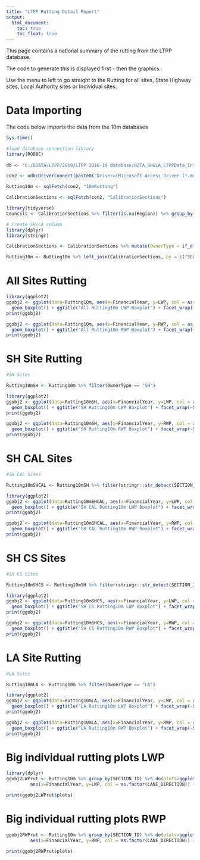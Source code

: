 ---
title: "LTPP Rutting Detail Report"
output:
  html_document:
    toc: true
    toc_float: true
---
This page contains a national summary of the rutting  from the LTPP database.  

The code to generate this is displayed first - then the graphics.  
  
Use the menu to left to go straight to the Rutting for all sites, State Highway sites, Local Authority sites or Individual sites.  

# Data Importing
The code below imports the data from the 10m databases

```{r import data, fig.height=40, fig.width=12, echo=TRUE}

Sys.time()

#load database connection library
library(RODBC)
 
db <- "C:/DDATA/LTPP/2019/LTPP 2018-19 database/NZTA_SH&LA_LTPPData_IntCalib_1Jul2001-30Jun2019.mdb"

con2 <- odbcDriverConnect(paste0("Driver={Microsoft Access Driver (*.mdb, *.accdb)}; DBQ=", db))

Rutting10m <- sqlFetch(con2, "10mRutting")

CalibrationSections <- sqlFetch(con2, "CalibrationSections")

library(tidyverse)
Councils <- CalibrationSections %>% filter(is.na(Region)) %>% group_by(NMA) %>% summarise()

# Create SH/LA column
library(dplyr)
library(stringr)

CalibrationSections <- CalibrationSections %>% mutate(OwnerType = if_else((str_detect(CAL_SECTION_ID, "CAL")|str_detect(CAL_SECTION_ID, "CS")), "SH", "LA"))

Rutting10m <- Rutting10m %>% left_join(CalibrationSections, by = c("SECTION_ID"="CAL_SECTION_ID"))
```


# All Sites Rutting

```{r plot Rutting10m on A3, fig.height=40, fig.width=12, echo=TRUE}

library(ggplot2)
ggobj2 <- ggplot(data=Rutting10m, aes(x=FinancialYear, y=LWP, col = as.factor(LANE_DIRECTION))) +
  geom_boxplot() + ggtitle("All Rutting10m LWP Boxplot") + facet_wrap(~SECTION_ID, ncol =5) + theme(axis.text.x=element_text(angle=90,hjust=1,vjust=0.5)) + labs(col = "I/D")
print(ggobj2)

ggobj2 <- ggplot(data=Rutting10m, aes(x=FinancialYear, y=RWP, col = as.factor(LANE_DIRECTION))) +
  geom_boxplot() + ggtitle("All Rutting10m RWP Boxplot") + facet_wrap(~SECTION_ID, ncol =5) + theme(axis.text.x=element_text(angle=90,hjust=1,vjust=0.5)) + labs(col = "I/D")
print(ggobj2)
```

# SH Site Rutting

```{r plot Rutting10m SH Site on A3, fig.height=40, fig.width=12, echo=TRUE}

#SH Sites

Rutting10mSH <- Rutting10m %>% filter(OwnerType == "SH")

library(ggplot2)
ggobj2 <- ggplot(data=Rutting10mSH, aes(x=FinancialYear, y=LWP, col = as.factor(LANE_DIRECTION))) +
  geom_boxplot() + ggtitle("SH Rutting10m LWP Boxplot") + facet_wrap(~SECTION_ID, ncol =5) + theme(axis.text.x=element_text(angle=90,hjust=1,vjust=0.5)) + labs(col = "I/D")
print(ggobj2)

ggobj2 <- ggplot(data=Rutting10mSH, aes(x=FinancialYear, y=RWP, col = as.factor(LANE_DIRECTION))) +
  geom_boxplot() + ggtitle("SH Rutting10m RWP Boxplot") + facet_wrap(~SECTION_ID, ncol =5) + theme(axis.text.x=element_text(angle=90,hjust=1,vjust=0.5)) + labs(col = "I/D")
print(ggobj2)
```

# SH CAL Sites

```{r plot Rutting10m SH CAL Site on A3, fig.height=20, fig.width=12, echo=TRUE}

#SH CAL Sites

Rutting10mSHCAL <- Rutting10mSH %>% filter(stringr::str_detect(SECTION_ID, "CAL"))

library(ggplot2)
ggobj2 <- ggplot(data=Rutting10mSHCAL, aes(x=FinancialYear, y=LWP, col = as.factor(LANE_DIRECTION))) +
  geom_boxplot() + ggtitle("SH CAL Rutting10m LWP Boxplot") + facet_wrap(~SECTION_ID, ncol =5) + theme(axis.text.x=element_text(angle=90,hjust=1,vjust=0.5)) + labs(col = "I/D")
print(ggobj2)

ggobj2 <- ggplot(data=Rutting10mSHCAL, aes(x=FinancialYear, y=RWP, col = as.factor(LANE_DIRECTION))) +
  geom_boxplot() + ggtitle("SH CAL Rutting10m RWP Boxplot") + facet_wrap(~SECTION_ID, ncol =5) + theme(axis.text.x=element_text(angle=90,hjust=1,vjust=0.5)) + labs(col = "I/D")
print(ggobj2)

```

# SH CS Sites

```{r plot Rutting10m SH CS Site on A3, fig.height=20, fig.width=12, echo=TRUE}

#SH CS Sites

Rutting10mSHCS <- Rutting10mSH %>% filter(stringr::str_detect(SECTION_ID, "CS"))

library(ggplot2)
ggobj2 <- ggplot(data=Rutting10mSHCS, aes(x=FinancialYear, y=LWP, col = as.factor(LANE_DIRECTION))) +
  geom_boxplot() + ggtitle("SH CS Rutting10m LWP Boxplot") + facet_wrap(~SECTION_ID, ncol =5) + theme(axis.text.x=element_text(angle=90,hjust=1,vjust=0.5)) + labs(col = "I/D")
print(ggobj2)

ggobj2 <- ggplot(data=Rutting10mSHCS, aes(x=FinancialYear, y=RWP, col = as.factor(LANE_DIRECTION))) +
  geom_boxplot() + ggtitle("SH CS Rutting10m RWP Boxplot") + facet_wrap(~SECTION_ID, ncol =5) + theme(axis.text.x=element_text(angle=90,hjust=1,vjust=0.5)) + labs(col = "I/D")
print(ggobj2)

```

# LA Site Rutting

```{r plot Rutting10m LA Site on A3, fig.height=20, fig.width=12, echo=TRUE}

#LA Sites

Rutting10mLA <- Rutting10m %>% filter(OwnerType == "LA")

library(ggplot2)
ggobj2 <- ggplot(data=Rutting10mLA, aes(x=FinancialYear, y=LWP, col = as.factor(LANE_DIRECTION))) +
  geom_boxplot() + ggtitle("LA Rutting10m LWP Boxplot") + facet_wrap(~SECTION_ID, ncol =5) + theme(axis.text.x=element_text(angle=90,hjust=1,vjust=0.5)) + labs(col = "I/D")
print(ggobj2)

ggobj2 <- ggplot(data=Rutting10mLA, aes(x=FinancialYear, y=RWP, col = as.factor(LANE_DIRECTION))) +
  geom_boxplot() + ggtitle("LA Rutting10m RWP Boxplot") + facet_wrap(~SECTION_ID, ncol =5) + theme(axis.text.x=element_text(angle=90,hjust=1,vjust=0.5)) + labs(col = "I/D")
print(ggobj2)

```

# Big individual rutting plots LWP

```{r plot Rutting10m Big individual rutting plots LWP on A3, fig.height=12, fig.width=20, echo=TRUE}

library(dplyr)
ggobj2LWPrut <- Rutting10m %>% group_by(SECTION_ID) %>% do(plots=ggplot(data=.) +
         aes(x=FinancialYear, y=LWP, col = as.factor(LANE_DIRECTION)) +  geom_boxplot() + labs(col = "I/D") + ggtitle("LWP Rut", subtitle = .$SECTION_ID))  

print(ggobj2LWPrut$plots)
```

# Big individual rutting plots RWP

```{r plot Rutting10m Big individual rutting plots RWP on A3, fig.height=12, fig.width=20, echo=TRUE}

ggobj2RWPrut <- Rutting10m %>% group_by(SECTION_ID) %>% do(plots=ggplot(data=.) +
         aes(x=FinancialYear, y=RWP, col = as.factor(LANE_DIRECTION)) +  geom_boxplot() + labs(col = "I/D") + ggtitle("RWP Rut", subtitle = .$SECTION_ID))

print(ggobj2RWPrut$plots)

```
